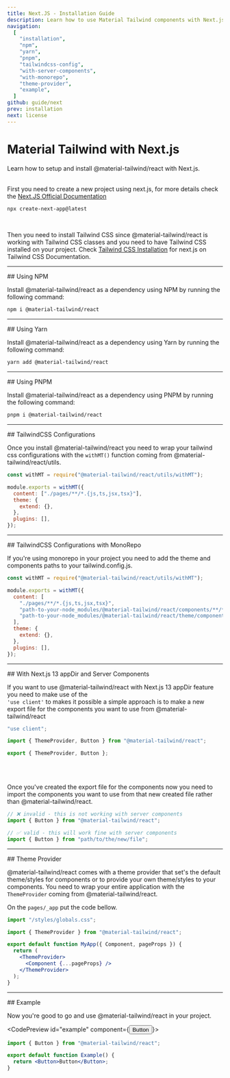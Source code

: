 ```yaml
---
title: Next.JS - Installation Guide
description: Learn how to use Material Tailwind components with Next.js and Tailwind CSS to easily create elegant and flexible pages.
navigation:
  [
    "installation",
    "npm",
    "yarn",
    "pnpm",
    "tailwindcss-config",
    "with-server-components",
    "with-monorepo",
    "theme-provider",
    "example",
  ]
github: guide/next
prev: installation
next: license
---
```


# Material Tailwind with Next.js

<span id="installation" className="scroll-mt-48" />
Learn how to setup and install @material-tailwind/react with Next.js.

<br />
<br />

First you need to create a new project using next.js, for more details check the <a target="_blank" className="font-medium hover:text-blue-500 transition-colors" href="https://nextjs.org/docs/getting-started?ref=material-tailwind">Next.JS Official Documentation</a>

```bash
npx create-next-app@latest
```

<br />

Then you need to install Tailwind CSS since @material-tailwind/react is working with Tailwind CSS classes and you need to have Tailwind CSS installed on your project.
Check <a href="https://tailwindcss.com/docs/guides/nextjs?ref=material-tailwind" target="_blank" className="font-medium hover:text-blue-500 transition-colors">Tailwind CSS Installation</a> for next.js on Tailwind CSS Documentation.

---

<DocsTitle href="npm">
## Using NPM
</DocsTitle>

Install @material-tailwind/react as a dependency using NPM by running the following command:

<span id="npm" className="scroll-mt-48" />

```bash
npm i @material-tailwind/react
```

---

<DocsTitle href="yarn">
## Using Yarn
</DocsTitle>

Install @material-tailwind/react as a dependency using Yarn by running the following command:

<span id="yarn" className="scroll-mt-48" />

```bash
yarn add @material-tailwind/react
```

---

<DocsTitle href="pnpm">
## Using PNPM
</DocsTitle>

Install @material-tailwind/react as a dependency using PNPM by running the following command:

<span id="pnpm" className="scroll-mt-48" />

```bash
pnpm i @material-tailwind/react
```

---

<DocsTitle href="tailwindcss-config">
## TailwindCSS Configurations
</DocsTitle>

<span id="tailwindcss-config" className="scroll-mt-48" />

Once you install @material-tailwind/react you need to wrap your tailwind css configurations with the <Code>withMT()</Code> function coming from @material-tailwind/react/utils.

```js {1, 3, 9}
const withMT = require("@material-tailwind/react/utils/withMT");

module.exports = withMT({
  content: ["./pages/**/*.{js,ts,jsx,tsx}"],
  theme: {
    extend: {},
  },
  plugins: [],
});
```

---

<DocsTitle href="with-monorepo">
## TailwindCSS Configurations with MonoRepo
</DocsTitle>

<span id="with-monorepo" className="scroll-mt-48" />

If you're using monorepo in your project you need to add the theme and components paths to your tailwind.config.js.

```js {6,7}
const withMT = require("@material-tailwind/react/utils/withMT");

module.exports = withMT({
  content: [
    "./pages/**/*.{js,ts,jsx,tsx}",
    "path-to-your-node_modules/@material-tailwind/react/components/**/*.{js,ts,jsx,tsx}",
    "path-to-your-node_modules/@material-tailwind/react/theme/components/**/*.{js,ts,jsx,tsx}",
  ],
  theme: {
    extend: {},
  },
  plugins: [],
});
```

---

<DocsTitle href="with-server-components">
## With Next.js 13 appDir and Server Components
</DocsTitle>

<span id="with-server-components" className="scroll-mt-48" />

If you want to use @material-tailwind/react with Next.js 13 appDir feature you need to make use of the <br /> <Code>'use client'</Code> to makes it possible a simple approach is to make a new export file for the components you want to use from @material-tailwind/react

```js
"use client";

import { ThemeProvider, Button } from "@material-tailwind/react";

export { ThemeProvider, Button };
```

<br />
<br />

Once you've created the export file for the components now you need to import the
components you want to use from that new created file rather than @material-tailwind/react.

```js
// ❌ invalid - this is not working with server components
import { Button } from "@material-tailwind/react";

// ✅ valid - this will work fine with server components
import { Button } from "path/to/the/new/file";
```

---

<DocsTitle href="theme-provider">
## Theme Provider
</DocsTitle>

<span id="theme-provider" className="scroll-mt-48" />

@material-tailwind/react comes with a theme provider that set's the default theme/styles for components or to provide your own theme/styles to your components. You need to wrap your entire application with the <Code>ThemeProvider</Code> coming from @material-tailwind/react.

On the <Code>pages/\_app</Code> put the code bellow.

```jsx {3, 7, 9}
import "/styles/globals.css";

import { ThemeProvider } from "@material-tailwind/react";

export default function MyApp({ Component, pageProps }) {
  return (
    <ThemeProvider>
      <Component {...pageProps} />
    </ThemeProvider>
  );
}
```

---

<DocsTitle href="example">
## Example
</DocsTitle>

Now you're good to go and use @material-tailwind/react in your project.

<CodePreview id="example" component={<Button>Button</Button>}>
```jsx
import { Button } from "@material-tailwind/react";

export default function Example() {
  return <Button>Button</Button>;
}
```
</CodePreview>

